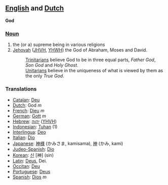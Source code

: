 ==[[English]] and [[Dutch]]==

'''God'''

===[[Noun]]===

#the (or a) supreme being in various religions
#[[Jehovah]] ([[JHVH]], [[YHWH]]) the God of Abraham, Moses and David.
#:[[Trinitarian]]s believe God to be in three equal parts, ''Father God'', ''Son God'' and ''Holy Ghost''.
#:[[Unitarian]]s believe in the uniqueness of what is viewed by them as the only ''True God''.

===Translations===
*[[Catalan]]: [[Deu]]
*[[Dutch]]: God ''m''
*[[French]]: [[Dieu]] ''m''
*[[German]]: [[Gott]] ''m''
*[[Hebrew]]: [[יהוה]] ([[YHVH]])
*[[Indonesian]]: [[Tuhan]] (1)
*[[Interlingua]]: [[Deo]]
*[[Italian]]: [[Dio]]
*[[Japanese]]: [[神様]] (かみさま, kamisama), [[神]] (かみ, kami)
*[[Judeo-Spanish]]: [[Dio]]
*[[Korean]]: [[신]] [神] (sin)
*[[Latin]]: [[Deus]], Dei.
*[[Occitan]]: [[Deu]]
*[[Portuguese]]: [[Deus]]
*[[Spanish]]: [[Dios]] ''m''